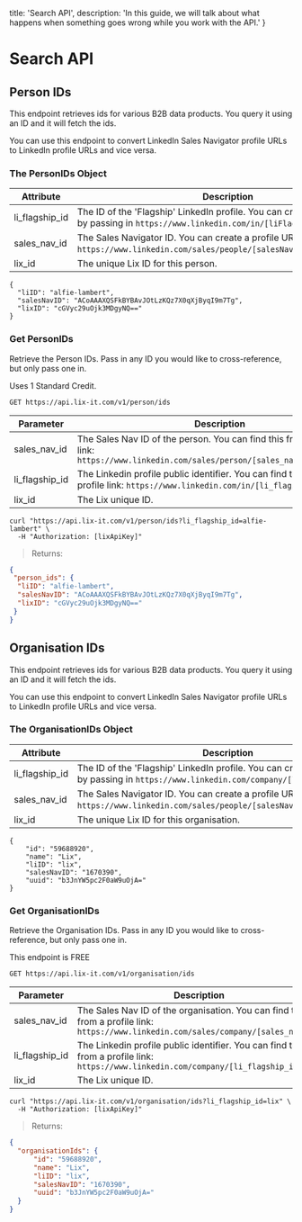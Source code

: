   title: 'Search API',
  description:
    'In this guide, we will talk about what happens when something goes wrong while you work with the API.'
}


# Search API

## Person IDs

This endpoint retrieves ids for various B2B data products. You query it using an ID and it will fetch the ids.

You can use this endpoint to convert LinkedIn Sales Navigator profile URLs to LinkedIn profile URLs and vice versa.

### The PersonIDs Object

Attribute | Description
--------- | -----------
li_flagship_id | The ID of the 'Flagship' LinkedIn profile. You can create a profile URL by passing in `https://www.linkedin.com/in/[liFlagshipID]`.
sales_nav_id     | The Sales Navigator ID. You can create a profile URL by passing in `https://www.linkedin.com/sales/people/[salesNavID],NAME,undefined`.
lix_id     | The unique Lix ID for this person.

```shell
{
  "liID": "alfie-lambert",
  "salesNavID": "ACoAAAXQSFkBYBAvJOtLzKQz7X0qXjByqI9m7Tg",
  "lixID": "cGVyc29uOjk3MDgyNQ=="
}
```

### Get PersonIDs

Retrieve the Person IDs. Pass in any ID you would like to cross-reference, but only pass one in. 

<aside className="notice"> Uses 1 Standard Credit.</aside>

`GET https://api.lix-it.com/v1/person/ids`

Parameter | Description
--------- | -----------
sales_nav_id | The Sales Nav ID of the person. You can find this from a profile link: `https://www.linkedin.com/sales/person/[sales_nav_id],NAME,XXXX`
li_flagship_id | The Linkedin profile public identifier. You can find this from a profile link: `https://www.linkedin.com/in/[li_flagship_id]`
lix_id | The Lix unique ID.

```shell
curl "https://api.lix-it.com/v1/person/ids?li_flagship_id=alfie-lambert" \
  -H "Authorization: [lixApiKey]"
```

> Returns:

```json
{
 "person_ids": {
  "liID": "alfie-lambert",
  "salesNavID": "ACoAAAXQSFkBYBAvJOtLzKQz7X0qXjByqI9m7Tg",
  "lixID": "cGVyc29uOjk3MDgyNQ=="
 }
}
```

## Organisation IDs

This endpoint retrieves ids for various B2B data products. You query it using an ID and it will fetch the ids.

You can use this endpoint to convert LinkedIn Sales Navigator profile URLs to LinkedIn profile URLs and vice versa.

### The OrganisationIDs Object

Attribute | Description
--------- | -----------
li_flagship_id | The ID of the 'Flagship' LinkedIn profile. You can create a profile URL by passing in `https://www.linkedin.com/company/[liFlagshipID]`.
sales_nav_id     | The Sales Navigator ID. You can create a profile URL by passing in `https://www.linkedin.com/sales/people/[salesNavID],NAME,undefined`.
lix_id     | The unique Lix ID for this organisation.

```shell
{
    "id": "59688920",
    "name": "Lix",
    "liID": "lix",
    "salesNavID": "1670390",
    "uuid": "b3JnYW5pc2F0aW9uOjA="
}
```

### Get OrganisationIDs

Retrieve the Organisation IDs. Pass in any ID you would like to cross-reference, but only pass one in. 

<aside className="notice">This endpoint is FREE</aside>

`GET https://api.lix-it.com/v1/organisation/ids`

Parameter | Description
--------- | -----------
sales_nav_id | The Sales Nav ID of the organisation. You can find this from a profile link: `https://www.linkedin.com/sales/company/[sales_nav_id]`
li_flagship_id | The Linkedin profile public identifier. You can find this from a profile link: `https://www.linkedin.com/company/[li_flagship_id]`
lix_id | The Lix unique ID.

```shell
curl "https://api.lix-it.com/v1/organisation/ids?li_flagship_id=lix" \
  -H "Authorization: [lixApiKey]"
```

> Returns:

```json
{
  "organisationIds": {
      "id": "59688920",
      "name": "Lix",
      "liID": "lix",
      "salesNavID": "1670390",
      "uuid": "b3JnYW5pc2F0aW9uOjA="
  }
}
```
